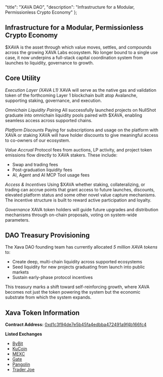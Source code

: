   "title": "XAVA DAO",
  "description": "Infrastructure for a Modular, Permissionless Crypto Economy"
};


## Infrastructure for a Modular, Permissionless Crypto Economy

$XAVA is the asset through which value moves, settles, and compounds across the growing XAVA Labs ecosystem. No longer bound to a single use case, it now underpins a full-stack capital coordination system from launches to liquidity, governance to growth.

## Core Utility

*Execution Layer (XAVA L1)*
XAVA will serve as the native gas and validation token of the forthcoming Layer 1 blockchain built atop Avalanche, supporting staking, governance, and execution.

*Omnichain Liquidity Pairing*
All successfully launched projects on NullShot graduate into omnichain liquidity pools paired with $XAVA, enabling seamless access across supported chains.

*Platform Discounts*
Paying for subscriptions and usage on the platform with XAVA or staking XAVA will have holder discounts to give meaningful access to co-owners of our ecosystem.

*Value Accrual*
Protocol fees from auctions, LP activity, and project token emissions flow directly to XAVA stakers. These include:

- Swap and trading fees
- Post-graduation liquidity fees
- AI, Agent and AI MCP Tool usage fees

*Access & Incentives*
Using $XAVA whether staking, collateralizing, or trading can accrue points that grant access to future launches, discounts, elevated platform status and some other novel value capture mechanisms. The incentive structure is built to reward active participation and loyalty.

*Governance*
XAVA token holders will guide future upgrades and distribution mechanisms through on-chain proposals, voting on system-wide parameters.

## DAO Treasury Provisioning

The Xava DAO founding team has currently allocated *5 million XAVA tokens* to:

* Create deep, multi-chain liquidity across supported ecosystems
* Seed liquidity for new projects graduating from launch into public markets
* Sustain early-phase protocol incentives

This treasury marks a shift toward self-reinforcing growth, where XAVA becomes not just the token powering the system but the economic substrate from which the system expands.

## Xava Token Information

**Contract Address:** [0xd1c3f94de7e5b45fa4edbba472491a9f4b166fc4](https://snowtrace.io/token/0xd1c3f94de7e5b45fa4edbba472491a9f4b166fc4)

**Listed Exchanges**

* [ByBit](https://www.bybit.com/en-US/trade/spot/XAVA/USDT)
* [KuCoin](https://trade.kucoin.com/XAVA-USDT)
* [MEXC](https://www.mexc.com/exchange/XAVA_USDT)
* [Gate](https://www.gate.io/trade/XAVA_USDT)
* [Pangolin](https://info.pangolin.exchange/#/token/0xd1c3f94de7e5b45fa4edbba472491a9f4b166fc4)
* [Trader Joe](https://analytics.traderjoexyz.com/tokens/0xd1c3f94de7e5b45fa4edbba472491a9f4b166fc4)